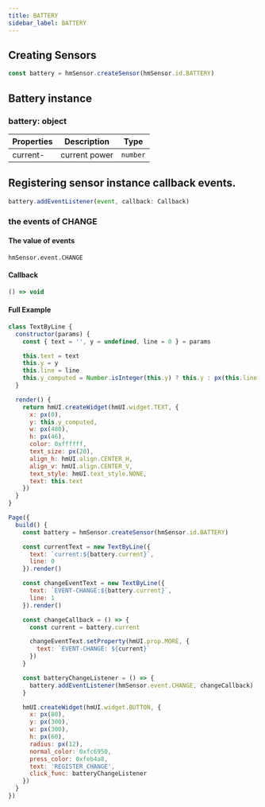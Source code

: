 ```yaml
---
title: BATTERY
sidebar_label: BATTERY
---
```


## Creating Sensors

```js
const battery = hmSensor.createSensor(hmSensor.id.BATTERY)
```

## Battery instance

### battery: object

| Properties |  Description  | Type |
| ---------- | ------------- | -------- |
|  current-  | current power | `number` |

## Registering sensor instance callback events.

```js
battery.addEventListener(event, callback: Callback)
```

### the events of CHANGE

#### The value of events

`hmSensor.event.CHANGE`

#### Callback

```ts
() => void
```

#### Full Example

```js
class TextByLine {
  constructor(params) {
    const { text = '', y = undefined, line = 0 } = params

    this.text = text
    this.y = y
    this.line = line
    this.y_computed = Number.isInteger(this.y) ? this.y : px(this.line * 60 + 120)
  }

  render() {
    return hmUI.createWidget(hmUI.widget.TEXT, {
      x: px(0),
      y: this.y_computed,
      w: px(480),
      h: px(46),
      color: 0xffffff,
      text_size: px(20),
      align_h: hmUI.align.CENTER_H,
      align_v: hmUI.align.CENTER_V,
      text_style: hmUI.text_style.NONE,
      text: this.text
    })
  }
}

Page({
  build() {
    const battery = hmSensor.createSensor(hmSensor.id.BATTERY)

    const currentText = new TextByLine({
      text: `current:${battery.current}`,
      line: 0
    }).render()

    const changeEventText = new TextByLine({
      text: `EVENT-CHANGE:${battery.current}`,
      line: 1
    }).render()

    const changeCallback = () => {
      const current = battery.current

      changeEventText.setProperty(hmUI.prop.MORE, {
        text: `EVENT-CHANGE: ${current}`
      })
    }

    const batteryChangeListener = () => {
      battery.addEventListener(hmSensor.event.CHANGE, changeCallback)
    }

    hmUI.createWidget(hmUI.widget.BUTTON, {
      x: px(80),
      y: px(300),
      w: px(300),
      h: px(60),
      radius: px(12),
      normal_color: 0xfc6950,
      press_color: 0xfeb4a8,
      text: 'REGISTER_CHANGE',
      click_func: batteryChangeListener
    })
  }
})
```
